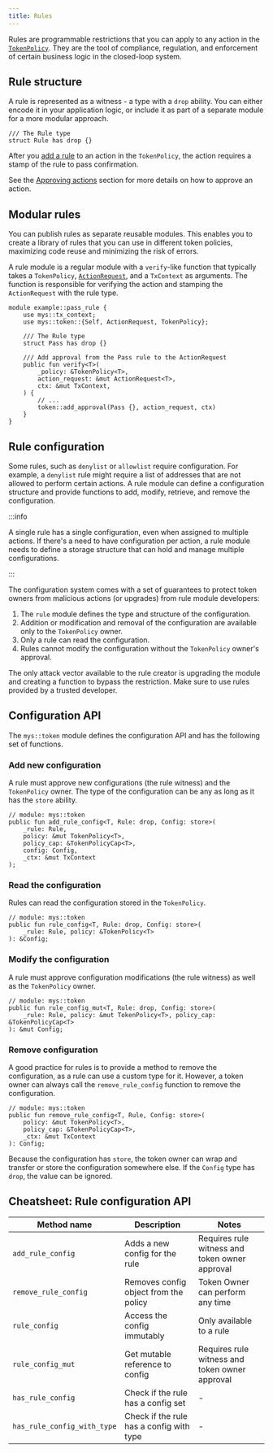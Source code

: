 ```yaml
---
title: Rules
---
```


Rules are programmable restrictions that you can apply to any action in the [`TokenPolicy`](./token-policy.mdx). They are the tool of compliance, regulation, and enforcement of certain business logic in the closed-loop system.

## Rule structure

A rule is represented as a witness - a type with a `drop` ability. You can either encode it in your application logic, or include it as part of a separate module for a more modular approach.

```move
/// The Rule type
struct Rule has drop {}
```

After you [add a rule](./token-policy.mdx#adding-rules) to an action in the `TokenPolicy`, the action requires a stamp of the rule to pass confirmation.

See the [Approving actions](./action-request.mdx#approving-actions) section for more details on how to approve an action.

## Modular rules

You can publish rules as separate reusable modules. This enables you to create a library of rules that you can use in different token policies, maximizing code reuse and minimizing the risk of errors.

A rule module is a regular module with a `verify`-like function that typically takes a `TokenPolicy`, [`ActionRequest`](./action-request.mdx), and a `TxContext` as arguments. The function is responsible for verifying the action and stamping the `ActionRequest` with the rule type.

```move
module example::pass_rule {
    use mys::tx_context;
    use mys::token::{Self, ActionRequest, TokenPolicy};

    /// The Rule type
    struct Pass has drop {}

    /// Add approval from the Pass rule to the ActionRequest
    public fun verify<T>(
        _policy: &TokenPolicy<T>,
        action_request: &mut ActionRequest<T>,
        ctx: &mut TxContext,
    ) {
        // ...
        token::add_approval(Pass {}, action_request, ctx)
    }
}
```

## Rule configuration

Some rules, such as `denylist` or `allowlist` require configuration. For example, a `denylist` rule might require a list of addresses that are not allowed to perform certain actions. A rule module can define a configuration structure and provide functions to add, modify, retrieve, and remove the configuration.

:::info

A single rule has a single configuration, even when assigned to multiple actions. If there's a need to have configuration per action, a rule module needs to define a storage structure that can hold and manage multiple configurations.

:::

The configuration system comes with a set of guarantees to protect token owners from malicious actions (or upgrades) from rule module developers:

1. The `rule` module defines the type and structure of the configuration.
2. Addition or modification and removal of the configuration are available only to the `TokenPolicy` owner.
3. Only a rule can read the configuration.
4. Rules cannot modify the configuration without the `TokenPolicy` owner's approval.

The only attack vector available to the rule creator is upgrading the module and creating a function to bypass the restriction. Make sure to use rules provided by a trusted developer.

## Configuration API

The `mys::token` module defines the configuration API and has the following set of functions.

### Add new configuration

A rule must approve new configurations (the rule witness) and the `TokenPolicy` owner. The type of the configuration can be any as long as it has the `store` ability.

```move
// module: mys::token
public fun add_rule_config<T, Rule: drop, Config: store>(
    _rule: Rule,
    policy: &mut TokenPolicy<T>,
    policy_cap: &TokenPolicyCap<T>,
    config: Config,
    _ctx: &mut TxContext
);
```

### Read the configuration

Rules can read the configuration stored in the `TokenPolicy`.

```move
// module: mys::token
public fun rule_config<T, Rule: drop, Config: store>(
    _rule: Rule, policy: &TokenPolicy<T>
): &Config;
```

### Modify the configuration

A rule must approve configuration modifications (the rule witness) as well as the `TokenPolicy` owner.

```move
// module: mys::token
public fun rule_config_mut<T, Rule: drop, Config: store>(
    _rule: Rule, policy: &mut TokenPolicy<T>, policy_cap: &TokenPolicyCap<T>
): &mut Config;
```

### Remove configuration

A good practice for rules is to provide a method to remove the configuration, as a rule can use a custom type for it. However, a token owner can always call the `remove_rule_config` function to remove the configuration.

```move
// module: mys::token
public fun remove_rule_config<T, Rule, Config: store>(
    policy: &mut TokenPolicy<T>,
    policy_cap: &TokenPolicyCap<T>,
    _ctx: &mut TxContext
): Config;
```

Because the configuration has `store`, the token owner can wrap and transfer or store the configuration somewhere else. If the `Config` type has `drop`, the value can be ignored.

## Cheatsheet: Rule configuration API

| Method name                 | Description                              | Notes                                          |
|-----------------------------|------------------------------------------|------------------------------------------------|
| `add_rule_config`           | Adds a new config for the rule           | Requires rule witness and token owner approval |
| `remove_rule_config`        | Removes config object from the policy    | Token Owner can perform any time           |
| `rule_config`               | Access the config immutably              | Only available to a rule                       |
| `rule_config_mut`           | Get mutable reference to config          | Requires rule witness and token owner approval |
| `has_rule_config`           | Check if the rule has a config set       | -                                              |
| `has_rule_config_with_type` | Check if the rule has a config with type | -                                              |
